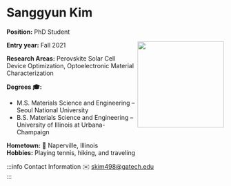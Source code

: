 


# Sanggyun Kim

**Position:** PhD Student

<img src={profImage} width="200" align="right"/> 

**Entry year:** Fall 2021<br/>

**Research Areas:** Perovskite Solar Cell Device Optimization, Optoelectronic Material Characterization

**Degrees 🎓:**
- M.S. Materials Science and Engineering – Seoul National University 
- B.S. Materials Science and Engineering – University of Illinois at Urbana-Champaign 

**Hometown:** 🏡 Naperville, Illinois<br/>
**Hobbies:** Playing tennis, hiking, and traveling

:::info Contact Information
✉️ skim498@gatech.edu <br/>
:::

